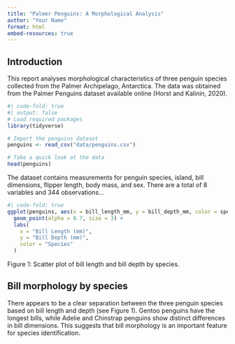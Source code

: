 ```yaml
---
title: "Palmer Penguins: A Morphological Analysis"
author: "Your Name"
format: html
embed-resources: true
---
```


## Introduction

This report analyses morphological characteristics of three penguin species collected from the Palmer Archipelago, Antarctica. The data was obtained from the Palmer Penguins dataset available online (Horst and Kalinin, 2020).

```r
#| code-fold: true
#| output: false
# Load required packages
library(tidyverse)

# Import the penguins dataset
penguins <- read_csv("data/penguins.csv")

# Take a quick look at the data
head(penguins)
```

The dataset contains measurements for penguin species, island, bill dimensions, flipper length, body mass, and sex. There are a total of 8 variables and 344 observations...

```r
#| code-fold: true
ggplot(penguins, aes(x = bill_length_mm, y = bill_depth_mm, color = species)) +
  geom_point(alpha = 0.7, size = 3) +
  labs(
    x = "Bill Length (mm)",
    y = "Bill Depth (mm)",
    color = "Species"
  )
```
Figure 1: Scatter plot of bill length and bill depth by species.

## Bill morphology by species
There appears to be a clear separation between the three penguin species based on bill length and depth (see Figure 1). Gentoo penguins have the longest bills, while Adelie and Chinstrap penguins show distinct differences in bill dimensions. This suggests that bill morphology is an important feature for species identification.
